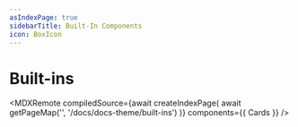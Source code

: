 ```yaml
---
asIndexPage: true
sidebarTitle: Built-In Components
icon: BoxIcon
---
```



# Built-ins

<MDXRemote
  compiledSource={await createIndexPage(
    await getPageMap('', '/docs/docs-theme/built-ins')
  )}
  components={{ Cards }}
/>
